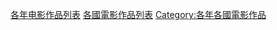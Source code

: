 {{Categories by country|nocat}}

[[Category:各年电影作品列表|]]
[[Category:各國電影作品列表|]]
[[Category:各年各國電影作品|Category:各年各國電影作品]]
